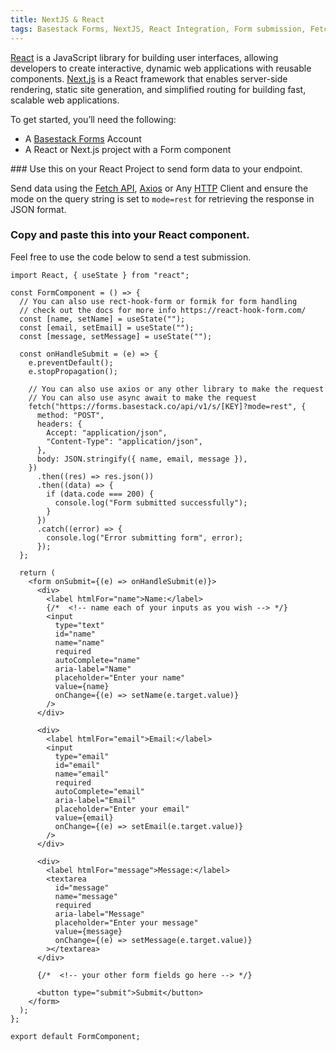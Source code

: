 ```yaml
---
title: NextJS & React
tags: Basestack Forms, NextJS, React Integration, Form submission, Fetch API, Axios, React, Next.js, API integration, JSON response, Web development, Developer tools, "2025"
---
```



[React](https://react.dev/?ref=basestack.co) is a JavaScript library for building user interfaces, allowing developers to create interactive, dynamic web applications with reusable components. [Next.js](https://nextjs.org/?ref=basestack.co) is a React framework that enables server-side rendering, static site generation, and simplified routing for building fast, scalable web applications.

To get started, you’ll need the following:

- A [Basestack Forms](https://forms.basestack.co) Account
- A React or Next.js project with a Form component

<Steps>

<Step>
### Use this on your React Project to send form data to your endpoint.

Send data using the [Fetch API](https://developer.mozilla.org/en-US/docs/Web/API/Fetch_API?ref=basestack.co), [Axios](https://axios-http.com/?ref=basestack.co) or Any [HTTP](https://developer.mozilla.org/en-US/docs/Web/HTTP?ref=basestack.co) Client and ensure the mode on the query string is set to `mode=rest` for retrieving the response in JSON format.
</Step>
<Step>
### Copy and paste this into your React component.

Feel free to use the code below to send a test submission.


```tsx copy title="contact.tsx"
import React, { useState } from "react";

const FormComponent = () => {
  // You can also use rect-hook-form or formik for form handling
  // check out the docs for more info https://react-hook-form.com/
  const [name, setName] = useState("");
  const [email, setEmail] = useState("");
  const [message, setMessage] = useState("");

  const onHandleSubmit = (e) => {
    e.preventDefault();
    e.stopPropagation();

    // You can also use axios or any other library to make the request
    // You can also use async await to make the request
    fetch("https://forms.basestack.co/api/v1/s/[KEY]?mode=rest", {
      method: "POST",
      headers: {
        Accept: "application/json",
        "Content-Type": "application/json",
      },
      body: JSON.stringify({ name, email, message }),
    })
      .then((res) => res.json())
      .then((data) => {
        if (data.code === 200) {
          console.log("Form submitted successfully");
        }
      })
      .catch((error) => {
        console.log("Error submitting form", error);
      });
  };

  return (
    <form onSubmit={(e) => onHandleSubmit(e)}>
      <div>
        <label htmlFor="name">Name:</label>
        {/*  <!-- name each of your inputs as you wish --> */}
        <input
          type="text"
          id="name"
          name="name"
          required
          autoComplete="name"
          aria-label="Name"
          placeholder="Enter your name"
          value={name}
          onChange={(e) => setName(e.target.value)}
        />
      </div>

      <div>
        <label htmlFor="email">Email:</label>
        <input
          type="email"
          id="email"
          name="email"
          required
          autoComplete="email"
          aria-label="Email"
          placeholder="Enter your email"
          value={email}
          onChange={(e) => setEmail(e.target.value)}
        />
      </div>

      <div>
        <label htmlFor="message">Message:</label>
        <textarea
          id="message"
          name="message"
          required
          aria-label="Message"
          placeholder="Enter your message"
          value={message}
          onChange={(e) => setMessage(e.target.value)}
        ></textarea>
      </div>

      {/*  <!-- your other form fields go here --> */}

      <button type="submit">Submit</button>
    </form>
  );
};

export default FormComponent;
```
</Step>
</Steps>
